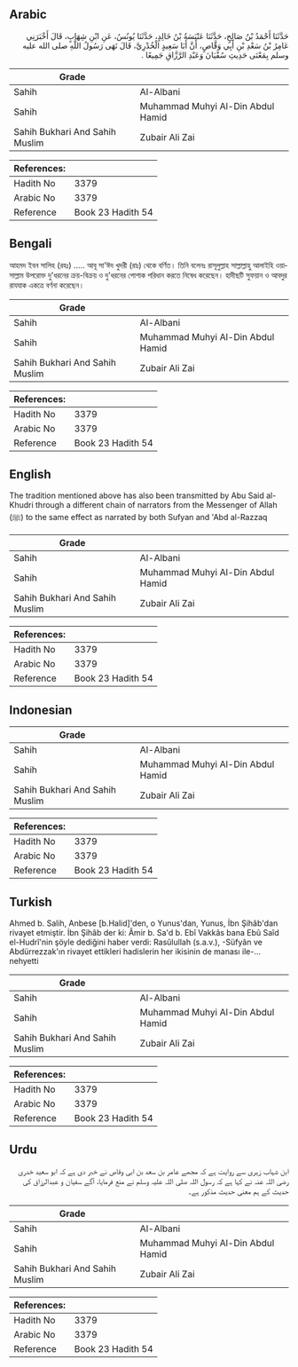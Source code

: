 ## Arabic


<div dir="rtl" lang="ar" style={{fontSize:'larger',backgroundColor:'#f8f9fa',padding:20}}>
حَدَّثَنَا أَحْمَدُ بْنُ صَالِحٍ، حَدَّثَنَا عَنْبَسَةُ بْنُ خَالِدٍ، حَدَّثَنَا يُونُسُ، عَنِ ابْنِ شِهَابٍ، قَالَ أَخْبَرَنِي عَامِرُ بْنُ سَعْدِ بْنِ أَبِي وَقَّاصٍ، أَنَّ أَبَا سَعِيدٍ الْخُدْرِيَّ، قَالَ نَهَى رَسُولُ اللَّهِ صلى الله عليه وسلم بِمَعْنَى حَدِيثِ سُفْيَانَ وَعَبْدِ الرَّزَّاقِ جَمِيعًا ‏.‏
</div>
<div style={{backgroundColor:'#f8f9fa',padding:20, marginBottom: 10}}><table> <thead> <tr> <th>Grade</th> <th></th> </tr> </thead> <tbody> <tr><td>Sahih</td><td>Al-Albani</td></tr><tr><td>Sahih</td><td>Muhammad Muhyi Al-Din Abdul Hamid</td></tr><tr><td>Sahih Bukhari And Sahih Muslim</td><td>Zubair Ali Zai</td></tr></tbody></table><table> <thead> <tr> <th>References:</th> <th></th> </tr> </thead> <tbody><tr><td>Hadith No</td><td>3379</td></tr><tr><td>Arabic No</td><td>3379</td></tr><tr><td>Reference</td><td>Book 23 Hadith 54</td></tr></tbody></table></div>

## Bengali


<div dir="ltr" lang="bn" style={{fontSize:'larger',backgroundColor:'#f8f9fa',padding:20}}>
আহমদ ইবন সালিহ (রহঃ) ..... আবূ সা'ঈদ খুদরী (রাঃ) থেকে বর্ণিত। তিনি বলেনঃ রাসূলুল্লাহ সাল্লাল্লাহু আলাইহি ওয়াসাল্লাম উপরোক্ত দু'ধরনের ক্রয়-বিক্রয় ও দু'ধরনের পোশাক পরিধান করতে নিষেধ করেছেন। হাদীছটি সুফয়ান ও আবদুর রাযযাক একত্রে বর্ণনা করেছেন।
</div>
<div style={{backgroundColor:'#f8f9fa',padding:20, marginBottom: 10}}><table> <thead> <tr> <th>Grade</th> <th></th> </tr> </thead> <tbody> <tr><td>Sahih</td><td>Al-Albani</td></tr><tr><td>Sahih</td><td>Muhammad Muhyi Al-Din Abdul Hamid</td></tr><tr><td>Sahih Bukhari And Sahih Muslim</td><td>Zubair Ali Zai</td></tr></tbody></table><table> <thead> <tr> <th>References:</th> <th></th> </tr> </thead> <tbody><tr><td>Hadith No</td><td>3379</td></tr><tr><td>Arabic No</td><td>3379</td></tr><tr><td>Reference</td><td>Book 23 Hadith 54</td></tr></tbody></table></div>

## English


<div dir="ltr" lang="en" style={{fontSize:'larger',backgroundColor:'#f8f9fa',padding:20}}>
The tradition mentioned above has also been transmitted by Abu Said al-Khudri through a different chain of narrators from the Messenger of Allah (ﷺ) to the same effect as narrated by both Sufyan and 'Abd al-Razzaq
</div>
<div style={{backgroundColor:'#f8f9fa',padding:20, marginBottom: 10}}><table> <thead> <tr> <th>Grade</th> <th></th> </tr> </thead> <tbody> <tr><td>Sahih</td><td>Al-Albani</td></tr><tr><td>Sahih</td><td>Muhammad Muhyi Al-Din Abdul Hamid</td></tr><tr><td>Sahih Bukhari And Sahih Muslim</td><td>Zubair Ali Zai</td></tr></tbody></table><table> <thead> <tr> <th>References:</th> <th></th> </tr> </thead> <tbody><tr><td>Hadith No</td><td>3379</td></tr><tr><td>Arabic No</td><td>3379</td></tr><tr><td>Reference</td><td>Book 23 Hadith 54</td></tr></tbody></table></div>

## Indonesian


<div dir="ltr" lang="id" style={{fontSize:'larger',backgroundColor:'#f8f9fa',padding:20}}>

</div>
<div style={{backgroundColor:'#f8f9fa',padding:20, marginBottom: 10}}><table> <thead> <tr> <th>Grade</th> <th></th> </tr> </thead> <tbody> <tr><td>Sahih</td><td>Al-Albani</td></tr><tr><td>Sahih</td><td>Muhammad Muhyi Al-Din Abdul Hamid</td></tr><tr><td>Sahih Bukhari And Sahih Muslim</td><td>Zubair Ali Zai</td></tr></tbody></table><table> <thead> <tr> <th>References:</th> <th></th> </tr> </thead> <tbody><tr><td>Hadith No</td><td>3379</td></tr><tr><td>Arabic No</td><td>3379</td></tr><tr><td>Reference</td><td>Book 23 Hadith 54</td></tr></tbody></table></div>

## Turkish


<div dir="ltr" lang="tr" style={{fontSize:'larger',backgroundColor:'#f8f9fa',padding:20}}>
Ahmed b. Salih, Anbese [b.Halid]'den, o Yunus'dan, Yunus, İbn Şihâb'dan rivayet etmiştir. İbn Şihâb der ki: Âmir b. Sa'd b. Ebî Vakkâs bana Ebû Saîd el-Hudrî'nin şöyle dediğini haber verdi: Rasûlullah (s.a.v.), -Süfyân ve Abdürrezzak'ın rivayet ettikleri hadislerin her ikisinin de manası ile-... nehyetti
</div>
<div style={{backgroundColor:'#f8f9fa',padding:20, marginBottom: 10}}><table> <thead> <tr> <th>Grade</th> <th></th> </tr> </thead> <tbody> <tr><td>Sahih</td><td>Al-Albani</td></tr><tr><td>Sahih</td><td>Muhammad Muhyi Al-Din Abdul Hamid</td></tr><tr><td>Sahih Bukhari And Sahih Muslim</td><td>Zubair Ali Zai</td></tr></tbody></table><table> <thead> <tr> <th>References:</th> <th></th> </tr> </thead> <tbody><tr><td>Hadith No</td><td>3379</td></tr><tr><td>Arabic No</td><td>3379</td></tr><tr><td>Reference</td><td>Book 23 Hadith 54</td></tr></tbody></table></div>

## Urdu


<div dir="rtl" lang="ur" style={{fontSize:'larger',backgroundColor:'#f8f9fa',padding:20}}>
ابن شہاب زہری سے روایت ہے کہ مجھے عامر بن سعد بن ابی وقاص نے خبر دی ہے کہ ابو سعید خدری رضی اللہ عنہ نے کہا ہے کہ رسول اللہ صلی اللہ علیہ وسلم نے منع فرمایا، آگے سفیان و عبدالرزاق کی حدیث کے ہم معنی حدیث مذکور ہے۔
</div>
<div style={{backgroundColor:'#f8f9fa',padding:20, marginBottom: 10}}><table> <thead> <tr> <th>Grade</th> <th></th> </tr> </thead> <tbody> <tr><td>Sahih</td><td>Al-Albani</td></tr><tr><td>Sahih</td><td>Muhammad Muhyi Al-Din Abdul Hamid</td></tr><tr><td>Sahih Bukhari And Sahih Muslim</td><td>Zubair Ali Zai</td></tr></tbody></table><table> <thead> <tr> <th>References:</th> <th></th> </tr> </thead> <tbody><tr><td>Hadith No</td><td>3379</td></tr><tr><td>Arabic No</td><td>3379</td></tr><tr><td>Reference</td><td>Book 23 Hadith 54</td></tr></tbody></table></div>